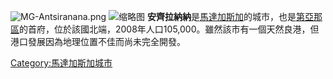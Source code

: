 [[File:MG-Antsiranana.png|right]]
[[File:Antsiranana_Diego_Suarez_typical_Arab-influenced_architecture_Madagascar.jpg|缩略图]]
'''安齊拉納納'''是[[馬達加斯加|馬達加斯加]]的城市，也是[[第亞那區|第亞那區]]的首府，位於該國北端，2008年人口105,000。雖然該市有一個天然良港，但港口發展因為地理位置不佳而尚未完全開發。

{{Coord|12|16|S|49|17|E|region:MG_type:city|display=title}}

{{Madagascar-stub}}

[[Category:馬達加斯加城市|Category:馬達加斯加城市]]